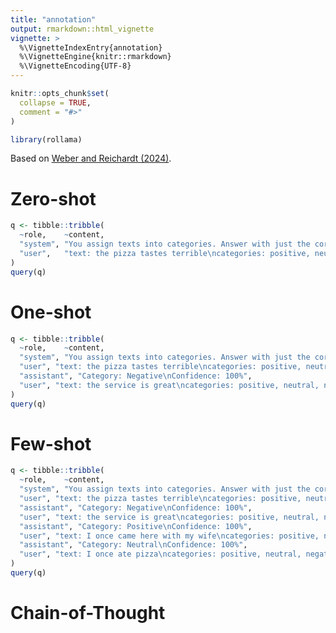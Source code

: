 ```yaml
---
title: "annotation"
output: rmarkdown::html_vignette
vignette: >
  %\VignetteIndexEntry{annotation}
  %\VignetteEngine{knitr::rmarkdown}
  %\VignetteEncoding{UTF-8}
---
```


```r
knitr::opts_chunk$set(
  collapse = TRUE,
  comment = "#>"
)
```

```r
library(rollama)
```

Based on [Weber and Reichardt (2024)](<https://arxiv.org/abs/2401.00284>).

# Zero-shot

```r
q <- tibble::tribble(
  ~role,    ~content,
  "system", "You assign texts into categories. Answer with just the correct category and your confidence in percent.",
  "user",   "text: the pizza tastes terrible\ncategories: positive, neutral, negative"
)
query(q)
```

# One-shot

```r
q <- tibble::tribble(
  ~role,    ~content,
  "system", "You assign texts into categories. Answer with just the correct category and your confidence in percent.",
  "user", "text: the pizza tastes terrible\ncategories: positive, neutral, negative",
  "assistant", "Category: Negative\nConfidence: 100%",
  "user", "text: the service is great\ncategories: positive, neutral, negative"
)
query(q)
```

# Few-shot

```r
q <- tibble::tribble(
  ~role,    ~content,
  "system", "You assign texts into categories. Answer with just the correct category and your confidence in percent.",
  "user", "text: the pizza tastes terrible\ncategories: positive, neutral, negative",
  "assistant", "Category: Negative\nConfidence: 100%",
  "user", "text: the service is great\ncategories: positive, neutral, negative",
  "assistant", "Category: Positive\nConfidence: 100%",
  "user", "text: I once came here with my wife\ncategories: positive, neutral, negative",
  "assistant", "Category: Neutral\nConfidence: 100%",
  "user", "text: I once ate pizza\ncategories: positive, neutral, negative"
)
query(q)
```

# Chain-of-Thought
